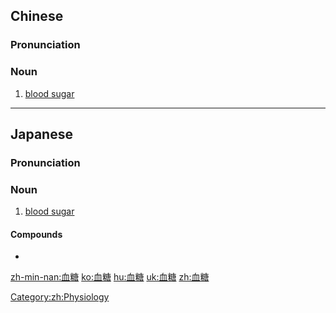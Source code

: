 ==Chinese==
{{zh-forms}}
{{wikipedia|lang=zh}}

===Pronunciation===
{{zh-pron
|m=血táng
|c=hyut3 tong4
|mn=hiat-thn̂g/hoeh-thn̂g/huih-thn̂g
|cat=n
}}

===Noun===
{{zh-noun}}

# [[blood sugar]]

[[Category:zh:Physiology]]

----

==Japanese==
{{ja-kanjitab|けつ|k1=けっ|とう|yomi=on}}

===Pronunciation===
{{ja-pron|けっとう|y=o}}

===Noun===
{{ja-noun|けっとう}}

# [[blood sugar]]

====Compounds====
* {{l/ja|血糖値}}

[[zh-min-nan:血糖]]
[[ko:血糖]]
[[hu:血糖]]
[[uk:血糖]]
[[zh:血糖]]